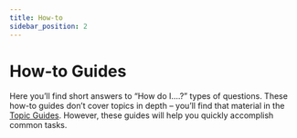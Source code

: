 ```yaml
---
title: How-to
sidebar_position: 2
---
```


# How-to Guides

Here you’ll find short answers to “How do I….?” types of questions. These how-to
guides don’t cover topics in depth – you’ll find that material in the [Topic
Guides](../topics). However, these guides will help you quickly accomplish
common tasks.



<DocCardList />
